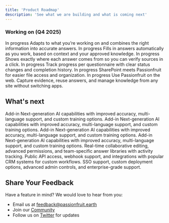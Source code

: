 ```yaml
---
title: 'Product Roadmap'
description: 'See what we are building and what is coming next'
---
```


### Working on (Q4 2025)

<CardGroup cols={1}>
  <Card title="Smarter chat">
    <span className="bg-orange-100 text-orange-600 text-xs px-2 py-0.5 rounded-full">In progress</span>
    Adapts to what you’re working on and combines the right information into accurate answers.
  </Card>

  <Card title="Auto‑fill">
    <span className="bg-orange-100 text-orange-600 text-xs px-2 py-0.5 rounded-full">In progress</span>
    Fills in answers automatically as you work, based on context and your approved knowledge.
  </Card>

  <Card title="Citations">
    <span className="bg-orange-100 text-orange-600 text-xs px-2 py-0.5 rounded-full">In progress</span>
    Shows exactly where each answer comes from so you can verify sources in a click.
  </Card>

  <Card title="Questionnaire logging">
    <span className="bg-orange-100 text-orange-600 text-xs px-2 py-0.5 rounded-full">In progress</span>
    Track progress per questionnaire with clear status changes and completion history.
  </Card>

  <Card title="Integrations: SharePoint">
    <span className="bg-orange-100 text-orange-600 text-xs px-2 py-0.5 rounded-full">In progress</span>
    SharePoint meets Passionfruit for easier file access and organization.
  </Card>

  <Card title="Browser extension">
    <span className="bg-orange-100 text-orange-600 text-xs px-2 py-0.5 rounded-full">In progress</span>
    Use Passionfruit on the web. Capture evidence, reuse answers, and manage knowledge from any site without switching apps.
  </Card>
</CardGroup>

## What's next

<CardGroup cols={1}>
 <Card title="Outlook Add-in">
   <span className="bg-green-100 text-green-600 text-xs px-2 py-0.5 rounded-full">Add-in</span>
    Next-generation AI capabilities with improved accuracy, multi-language support, and custom training options.
  </Card>

 <Card title="Browser Extension">
   <span className="bg-green-100 text-green-600 text-xs px-2 py-0.5 rounded-full">Add-in</span>
    Next-generation AI capabilities with improved accuracy, multi-language support, and custom training options.
  </Card>
  <Card title="Smart translation">
   <span className="bg-green-100 text-green-600 text-xs px-2 py-0.5 rounded-full">Add-in</span>
    Next-generation AI capabilities with improved accuracy, multi-language support, and custom training options.
  </Card>
 <Card title="Answer logging">
   <span className="bg-green-100 text-green-600 text-xs px-2 py-0.5 rounded-full">Add-in</span>
    Next-generation AI capabilities with improved accuracy, multi-language support, and custom training options.
  </Card>
  <Card title="Team Collaboration">
    Real-time collaborative editing, advanced permissions, and team-specific answer libraries with activity tracking.
  </Card>

  <Card title="API and Integrations">
    Public API access, webhook support, and integrations with popular CRM systems for custom workflows.
  </Card>

  <Card title="Enterprise Features">
    SSO support, custom deployment options, advanced admin controls, and enterprise-grade support.
  </Card>
</CardGroup>

## Share Your Feedback

Have a feature in mind? We would love to hear from you:
- Email us at [feedback@passionfruit.earth](mailto:feedback@passionfruit.earth)
- Join our [Community](https://passionfruit.earth/community)
- Follow us on [Twitter](https://twitter.com/passionfruit) for updates